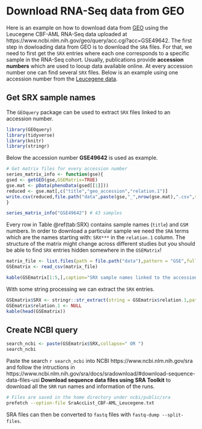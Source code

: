 # Download RNA-Seq data from GEO {#ch:download}

Here is an example on how to download data from [GEO](https://www.ncbi.nlm.nih.gov/geo/) using the Leucegene CBF-AML RNA-Seq data uploaded at https://www.ncbi.nlm.nih.gov/geo/query/acc.cgi?acc=GSE49642. 
The first step in dowloading data from GEO is to download the `SRA` files. For that, we need to first get the `SRX` entries where each one corresponds to a specific sample in the RNA-Seq cohort. Usually, publications provide **accession numbers** which are used to looup data available online. At every accession number one can find several `SRX` files. Below is an example using one accession number from the [Leucegene data](https://www.ncbi.nlm.nih.gov/geo/query/acc.cgi?acc=GSE49642). 

## Get SRX sample names 

The `GEOquery` package can be used to extract `SRX` files linked to an accession number. 

```r
library(GEOquery)
library(tidyverse)
library(knitr)
library(stringr)
```

Below the accession number **GSE49642** is used as example. 

```r
# Get matrix files for every accession number
series_matrix_info <- function(gse){
gsed <- getGEO(gse,GSEMatrix=TRUE)
gse.mat <- pData(phenoData(gsed[[1]]))
reduced <- gse.mat[,c("title","geo_accession","relation.1")]
write.csv(reduced,file.path("data",paste(gse,"_",nrow(gse.mat),".csv",sep="")),row.names = FALSE)
}

series_matrix_info("GSE49642") # 43 samples
```


Every row in Table \@ref(tab:SRX) contains sample names (`title`) and `GSM` numbers. In order to download a particular sample we need the `SRA` terms which are the names starting with: `SRX***` in the `relation.1` column. The structure of the matrix might change across different studies but you should be able to find `SRX` entries hidden somewhere in the `GSEMatrix`!

```r
matrix_file <- list.files(path = file.path("data"),pattern = "GSE",full.names = TRUE)
GSEmatrix <- read_csv(matrix_file)

kable(GSEmatrix[1:5,],caption="SRX sample names linked to the accession number GSE49642.")
```

With some string processing we can extract the `SRX` entries. 

```r
GSEmatrix$SRX <- stringr::str_extract(string = GSEmatrix$relation.1,pattern = "SRX[0-9][0-9][0-9][0-9][0-9][0-9]")
GSEmatrix$relation.1 <- NULL
kable(head(GSEmatrix))
```

## Create NCBI query

```r
search_ncbi <- paste(GSEmatrix$SRX,collapse=" OR ")
search_ncbi
```

Paste the search `r search_ncbi` into NCBI https://www.ncbi.nlm.nih.gov/sra and follow the intructions in https://www.ncbi.nlm.nih.gov/sra/docs/sradownload/#download-sequence-data-files-usi **Download sequence data files using SRA Toolkit** to download all the `SRR` run names and information of the runs. 

```bash
# Files are saved in the home directory under ncbi/public/sra
prefetch --option-file SraAccList_CBF-AML_Leucegene.txt
```

SRA files can then be converted to `fastq` files with `fastq-dump --split-files`. 
